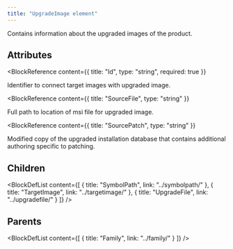 ```yaml
---
title: "UpgradeImage element"
---
```



Contains information about the upgraded images of the product.


## Attributes

<BlockWrapper>

  <BlockReference
    content={{
      title: "Id",
      type: "string",
      required: true
    }}
  >
  Identifier to connect target images with upgraded image.
  </BlockReference>

  <BlockReference
    content={{
      title: "SourceFile",
      type: "string"
    }}
  >
  Full path to location of msi file for upgraded image.
  </BlockReference>

  <BlockReference
    content={{
      title: "SourcePatch",
      type: "string"
    }}
  >
  Modified copy of the upgraded installation database that contains additional authoring specific to patching.
  </BlockReference>

</BlockWrapper>

## Children

<BlockDefList content={[
    {
      title: "SymbolPath",
      link: "../symbolpath/"
    },
    {
      title: "TargetImage",
      link: "../targetimage/"
    },
    {
      title: "UpgradeFile",
      link: "../upgradefile/"
    }
  ]}
/>

## Parents

<BlockDefList content={[
    {
      title: "Family",
      link: "../family/"
    }
  ]}
/>